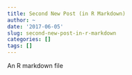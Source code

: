 ```yaml
---
title: Second New Post (in R Markdown)
author: ~
date: '2017-06-05'
slug: second-new-post-in-r-markdown
categories: []
tags: []
---
```


An R markdown file